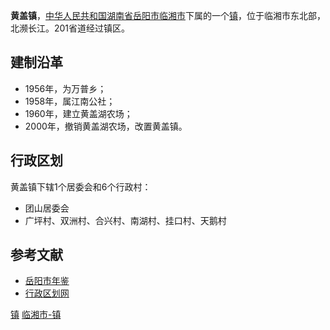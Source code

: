 {{中国乡级行政区<!---乡级行政区专用模板--->
|行政区全称 = 黄盖镇
|景观照片文件名 = 
|景观照片描述 = 
|位置图文件名 = 
|位置图描述 = 
|汉语拼音 = 
|通用拼音 = 
|上级行政区 = [[湖南省|湖南省]][[岳阳市|岳阳市]][[临湘市|临湘市]]
|行政区类别 = 镇
|行政区划代码 = 430682113
|建置时间 = 2000年
|政府驻地 = 团山
|地理坐标 = 
|毗邻 = 
|行政区划 = 7
|村委会 = 6
|居委会 = 1
|总面积 = 34平方公里
|户籍人口 = 1.1万
|户籍人口年份 = 2009
|常住人口 = 
|常住人口年份 = 
|人口密度 = 
|GDP = 
|GDP年份 = 
|邮政编码 =  
|电话区号 = 
|时区 = UTC+8（[[东八区|东八区]]）
|官方网站 = 
|网站名称 = 
}}
'''黄盖镇'''，[[中华人民共和国|中华人民共和国]][[湖南省|湖南省]][[岳阳市|岳阳市]][[临湘市|临湘市]]下属的一个[[镇|镇]]，位于临湘市东北部，北濒长江。201省道经过镇区。

==建制沿革==
*1956年，为万普乡；
*1958年，属江南公社；
*1960年，建立黄盖湖农场；
*2000年，撤销黄盖湖农场，改置黄盖镇。

==行政区划==
黄盖镇下辖1个居委会和6个行政村：
*团山居委会
*广坪村、双洲村、合兴村、南湖村、挂口村、天鹅村

==参考文献==
*[https://web.archive.org/web/20120704233929/http://www.yysqw.gov.cn/html/10/1/34/13/ 岳阳市年鉴]
*[https://web.archive.org/web/20120324202402/http://www.xzqh.org/html/2011/0510/24659.html 行政区划网]

{{湖南小作品}}
{{临湘市行政区划}}

[[Category:临湘市行政区划|镇]]
[[Category:岳阳乡镇|临湘市-镇]]